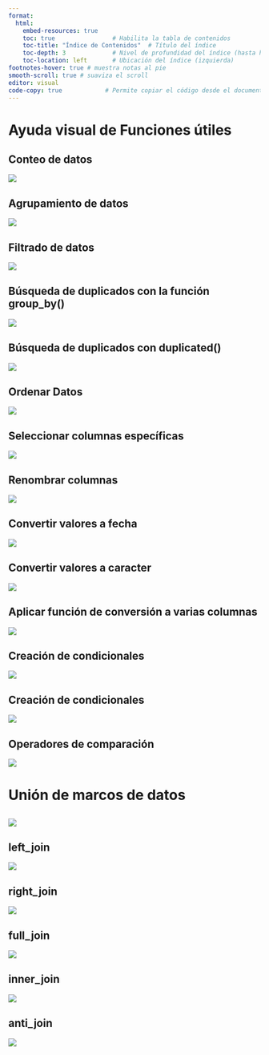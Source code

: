 ```yaml
---
format: 
  html:
    embed-resources: true
    toc: true                # Habilita la tabla de contenidos
    toc-title: "Índice de Contenidos"  # Título del índice
    toc-depth: 3             # Nivel de profundidad del índice (hasta h3)
    toc-location: left       # Ubicación del índice (izquierda)
footnotes-hover: true # muestra notas al pie
smooth-scroll: true # suaviza el scroll
editor: visual
code-copy: true            # Permite copiar el código desde el documento
---
```


# **Ayuda visual de Funciones útiles**

## Conteo de datos

![](imagenes/f2.png){fig-align="center"}

## Agrupamiento de datos

![](imagenes/f12.png){fig-align="center"}

## Filtrado de datos

![](imagenes/f1.png){fig-align="center"}

## Búsqueda de duplicados con la función group_by()

![](imagenes/f4.png){fig-align="center"}

## Búsqueda de duplicados con duplicated()

![](imagenes/f6.png){fig-align="center"}

## Ordenar Datos

![](imagenes/f9.png){fig-align="center"}

## Seleccionar columnas específicas

![](imagenes/f3.png){fig-align="center"}

## Renombrar columnas

![](imagenes/f5.png)

## Convertir valores a fecha

![](imagenes/f8.png){fig-align="center"}

## Convertir valores a caracter

![](imagenes/f7.png){fig-align="center"}

## Aplicar función de conversión a varias columnas

![](imagenes/f10.png){fig-align="center"}

## Creación de condicionales 

![](imagenes/f9 (2).png){fig-align="center"}

## Creación de condicionales 

![](imagenes/f11.png){fig-align="center"}

## **Operadores de comparación**

![](imagenes/o1.png){fig-align="center"}

# **Unión de marcos de datos**

## ![](imagenes/u_u.png)

## left_join

![](imagenes/u1.png){fig-align="center"}

## right_join

![](imagenes/u2.png)

## full_join

![](imagenes/u3.png){fig-align="center"}

## inner_join

![](imagenes/u4.png)

## anti_join

![](imagenes/u5.png){fig-align="center"}
